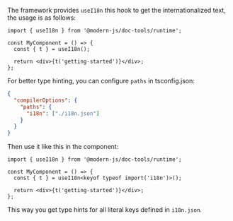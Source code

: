The framework provides `useI18n` this hook to get the internationalized text, the usage is as follows:

```tsx
import { useI18n } from '@modern-js/doc-tools/runtime';

const MyComponent = () => {
  const { t } = useI18n();

  return <div>{t('getting-started')}</div>;
};
```

For better type hinting, you can configure `paths` in tsconfig.json:

```json
{
  "compilerOptions": {
    "paths": {
      "i18n": ["./i18n.json"]
    }
  }
}
```

Then use it like this in the component:

```tsx
import { useI18n } from '@modern-js/doc-tools/runtime';

const MyComponent = () => {
  const { t } = useI18n<keyof typeof import('i18n')>();

  return <div>{t('getting-started')}</div>;
};
```

This way you get type hints for all literal keys defined in `i18n.json`.
